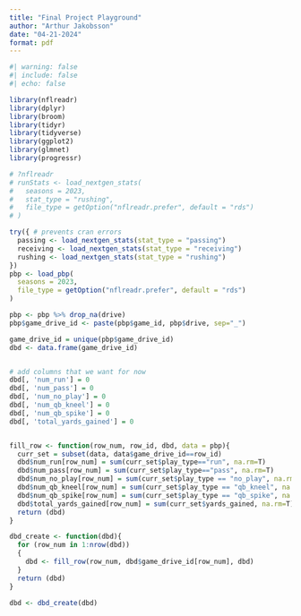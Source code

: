 ```yaml
---
title: "Final Project Playground"
author: "Arthur Jakobsson"
date: "04-21-2024"
format: pdf
---
```


```r
#| warning: false
#| include: false
#| echo: false

library(nflreadr)
library(dplyr)
library(broom)
library(tidyr)
library(tidyverse)
library(ggplot2)
library(glmnet)
library(progressr)

# ?nflreadr
# runStats <- load_nextgen_stats(
#   seasons = 2023,
#   stat_type = "rushing",
#   file_type = getOption("nflreadr.prefer", default = "rds")
# )

try({ # prevents cran errors
  passing <- load_nextgen_stats(stat_type = "passing")
  receiving <- load_nextgen_stats(stat_type = "receiving")
  rushing <- load_nextgen_stats(stat_type = "rushing")
})
pbp <- load_pbp(
  seasons = 2023,
  file_type = getOption("nflreadr.prefer", default = "rds")
)
```

```r
pbp <- pbp %>% drop_na(drive)
pbp$game_drive_id <- paste(pbp$game_id, pbp$drive, sep="_")
```


```r
game_drive_id = unique(pbp$game_drive_id)
dbd <- data.frame(game_drive_id)


# add columns that we want for now
dbd[, 'num_run'] = 0
dbd[, 'num_pass'] = 0
dbd[, 'num_no_play'] = 0
dbd[, 'num_qb_kneel'] = 0
dbd[, 'num_qb_spike'] = 0
dbd[, 'total_yards_gained'] = 0


fill_row <- function(row_num, row_id, dbd, data = pbp){
  curr_set = subset(data, data$game_drive_id==row_id)
  dbd$num_run[row_num] = sum(curr_set$play_type=="run", na.rm=T)
  dbd$num_pass[row_num] = sum(curr_set$play_type=="pass", na.rm=T)
  dbd$num_no_play[row_num] = sum(curr_set$play_type == "no_play", na.rm=T)
  dbd$num_qb_kneel[row_num] = sum(curr_set$play_type == "qb_kneel", na.rm=T)
  dbd$num_qb_spike[row_num] = sum(curr_set$play_type == "qb_spike", na.rm=T)
  dbd$total_yards_gained[row_num] = sum(curr_set$yards_gained, na.rm=T)
  return (dbd)
}

dbd_create <- function(dbd){
  for (row_num in 1:nrow(dbd))
  {
    dbd <- fill_row(row_num, dbd$game_drive_id[row_num], dbd)
  }
  return (dbd)
}

dbd <- dbd_create(dbd)
```